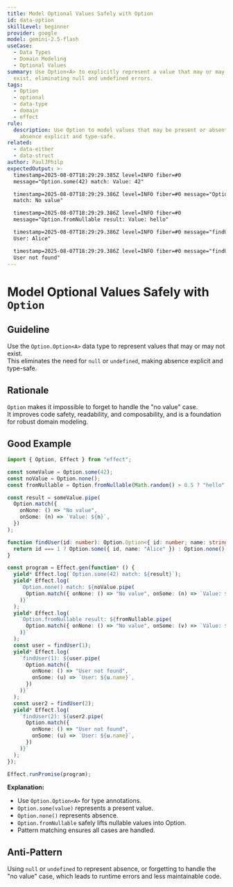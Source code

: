 ```yaml
---
title: Model Optional Values Safely with Option
id: data-option
skillLevel: beginner
provider: google
model: gemini-2.5-flash
useCase:
  - Data Types
  - Domain Modeling
  - Optional Values
summary: Use Option<A> to explicitly represent a value that may or may not
  exist, eliminating null and undefined errors.
tags:
  - Option
  - optional
  - data-type
  - domain
  - effect
rule:
  description: Use Option to model values that may be present or absent, making
    absence explicit and type-safe.
related:
  - data-either
  - data-struct
author: PaulJPhilp
expectedOutput: >-
  timestamp=2025-08-07T18:29:29.385Z level=INFO fiber=#0
  message="Option.some(42) match: Value: 42"

  timestamp=2025-08-07T18:29:29.386Z level=INFO fiber=#0 message="Option.none()
  match: No value"

  timestamp=2025-08-07T18:29:29.386Z level=INFO fiber=#0
  message="Option.fromNullable result: Value: hello"

  timestamp=2025-08-07T18:29:29.386Z level=INFO fiber=#0 message="findUser(1):
  User: Alice"

  timestamp=2025-08-07T18:29:29.386Z level=INFO fiber=#0 message="findUser(2):
  User not found"
---
```


# Model Optional Values Safely with `Option`

## Guideline

Use the `Option.Option<A>` data type to represent values that may or may not exist.  
This eliminates the need for `null` or `undefined`, making absence explicit and type-safe.

## Rationale

`Option` makes it impossible to forget to handle the "no value" case.  
It improves code safety, readability, and composability, and is a foundation for robust domain modeling.

## Good Example

```typescript
import { Option, Effect } from "effect";

const someValue = Option.some(42);
const noValue = Option.none();
const fromNullable = Option.fromNullable(Math.random() > 0.5 ? "hello" : null);

const result = someValue.pipe(
  Option.match({
    onNone: () => "No value",
    onSome: (n) => `Value: ${n}`,
  })
);

function findUser(id: number): Option.Option<{ id: number; name: string }> {
  return id === 1 ? Option.some({ id, name: "Alice" }) : Option.none();
}

const program = Effect.gen(function* () {
  yield* Effect.log(`Option.some(42) match: ${result}`);
  yield* Effect.log(
    `Option.none() match: ${noValue.pipe(
      Option.match({ onNone: () => "No value", onSome: (n) => `Value: ${n}` })
    )}`
  );
  yield* Effect.log(
    `Option.fromNullable result: ${fromNullable.pipe(
      Option.match({ onNone: () => "No value", onSome: (v) => `Value: ${v}` })
    )}`
  );
  const user = findUser(1);
  yield* Effect.log(
    `findUser(1): ${user.pipe(
      Option.match({
        onNone: () => "User not found",
        onSome: (u) => `User: ${u.name}`,
      })
    )}`
  );
  const user2 = findUser(2);
  yield* Effect.log(
    `findUser(2): ${user2.pipe(
      Option.match({
        onNone: () => "User not found",
        onSome: (u) => `User: ${u.name}`,
      })
    )}`
  );
});

Effect.runPromise(program);

```

**Explanation:**  
- Use `Option.Option<A>` for type annotations.
- `Option.some(value)` represents a present value.
- `Option.none()` represents absence.
- `Option.fromNullable` safely lifts nullable values into Option.
- Pattern matching ensures all cases are handled.

## Anti-Pattern

Using `null` or `undefined` to represent absence, or forgetting to handle the "no value" case, which leads to runtime errors and less maintainable code.